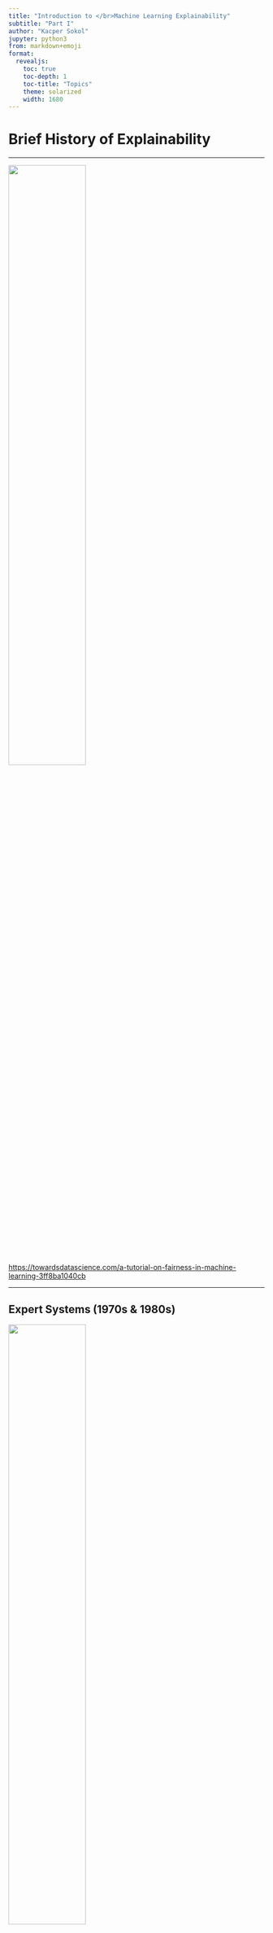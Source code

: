 ```yaml
---
title: "Introduction to </br>Machine Learning Explainability"
subtitle: "Part I"
author: "Kacper Sokol"
jupyter: python3
from: markdown+emoji
format:
  revealjs: 
    toc: true
    toc-depth: 1
    toc-title: "Topics"
    theme: solarized
    width: 1680
---
```


# Brief History of Explainability

---

![](../../../assets/images/figures/fairness_trend.jpeg){fig-alt="Interest in ML fairness" width=55% fig-align="center"}

::: aside
<https://towardsdatascience.com/a-tutorial-on-fairness-in-machine-learning-3ff8ba1040cb>
:::

---

## Expert Systems (1970s & 1980s)

![](../../../assets/images/figures/expert_system.svg){fig-alt="Depiction of expert systems" width=55% fig-align="center"}

## Transparent Machine Learning Models

:::: {.columns}

::: {.column width="50%"}
![](../../../assets/images/figures/transparent_models-tree.svg){fig-alt="Decision tree" width=75% fig-align="center"}
:::

::: {.column width="50%"}
![](../../../assets/images/figures/transparent_models-rule.svg){fig-alt="Rule list" width=75% fig-align="center"}
:::

::::

## Rise of the Dark Side (Deep Neural Networks)

:::: {.columns}

::: {.column width="50%"}
![](../../../assets/images/figures/deep_neural_network.svg){fig-alt="Deep neural network" width=75% fig-align="center"}
:::

::: {.column width="50%"}
- No need to engineer features (by hand)
- High predictive power
- Black-box modelling
:::

::::

## DARPA's XAI Concept

![](../../../assets/images/figures/xai-figure2-inline-graphic.png){fig-alt="DARPA's XAI concept" width=50% fig-align="center"}

::: aside
<https://www.darpa.mil/program/explainable-artificial-intelligence>
:::

# Why We Need Explainability

## Benefits

:::: {.columns}

::: {.column width="50%"}
- Trustworthiness

  > No silly mistakes
- Fairness

  > Does not discriminate
:::

::: {.column width="50%"}
- New knowledge

  > Aids in scientific discovery
- Legislation

  > Does not break the law

  * EU's General Data Protection Regulation
  * California Consumer Privacy Act
:::

::::

## Stakeholders

![](../../../assets/images/figures/stakeholders.jpg){fig-alt="XAI stakeholders" width=55% fig-align="center"}

::: aside
Belle and Papantonis, 2021. Principles and Practice of Explainable Machine Learning
:::

# Example of Explainability

---

$$
f(\mathbf{x}) = 0.2 \;\; + \;\; 0.25 \times x_1 \;\; + \;\; 0.7 \times x_4 \;\; - \;\; 0.2 \times x_5 \;\; - \;\; 0.9 \times x_7
$$
</br>
$$
\mathbf{x} = (0.4, \ldots, 1, \frac{1}{2}, \ldots \frac{1}{3})
$$

. . .

</br>

$$
f(\mathbf{x}) = 0.2 \;\; \underbrace{+0.1}_{x_1} \;\; \underbrace{+0.7}_{x_4} \;\; \underbrace{-0.1}_{x_5} \;\; \underbrace{-0.3}_{x_7} \;\; = \;\; 0.6
$$

---

```python
#| echo: false
#| fig-align: center

import numpy as np
import matplotlib.pyplot as plt
plt.style.use('seaborn')

colour_positive = '#FF0D57'  # 255, 13, 87   # g
colour_negative = '#1E88E5'  # 30, 136, 229  # r

middle = .2
names = ['$x_{}$'.format(i) for i in range(9)]
values = [0, 0.1, 0, 0, 0.7, -0.1, 0, -0.3, 0]
colours = [colour_negative if i < 0 else colour_positive
           for i in values]
prediction = sum(values) + middle

################

bar_explanation = plt.figure(figsize=(8, 6), dpi=100)
bar_explanation.patch.set_alpha(0)

# Filter
names_ = [names[i] for i, v in enumerate(values) if v]
values_ = [v for v in values if v]
colours_ = [colours[i] for i, v in enumerate(values) if v]

# Order
_ordering = np.argsort(np.abs(values_))

names_ = np.flip(np.asarray(names_)[_ordering]).tolist()
values_ = np.flip(np.asarray(values_)[_ordering]).tolist()
colours_ = np.flip(np.asarray(colours_)[_ordering]).tolist()

# Plot
plt.barh(names_[::-1],
         values_[::-1],
         color=colours_[::-1],
         height=.9)

for i, v in enumerate(values_[::-1]):
    v_s = f'+{v:.1f}' if v > 0 else f'{v:.1f}'.replace('−', '-')
    s = v + 0.02 if v > 0 else .02
    c = colour_negative if v < 0 else colour_positive
    plt.text(s, i - .06, v_s, color=c, fontweight='bold', fontsize=18)

plt.tight_layout()
left_, right_ = plt.xlim()
plt.xlim((left_, 1.10*right_))

plt.tick_params(axis='x', labelsize=18)
plt.tick_params(axis='y', labelsize=18)

ax = bar_explanation.axes[0]
x_ticks = [item.get_text() for item in ax.get_xticklabels()]
x_ticks_ = []
for i in x_ticks:
  if not i:
    x_ticks_.append(i)
    continue

  i_float = float(i.replace('−', '-'))
  if i_float < 0:
    x_ticks_.append(i)
  elif i_float == 0:
    x_ticks_.append(middle)
  else:
    x_ticks_.append(f'+{i}')
ax.set_xticklabels(x_ticks_)

plt.text(.5, 0.1, f'$f(\mathbf{{x}})={prediction}$', color='k', fontsize=24)
plt.show()

# bar_explanation
```

---

![](../../../assets/images/figures/force-plot-x.svg){fig-alt="Force plot explanation" width=100% fig-align="center"}

<!-- Landmark Literature -->
# Important Developments

## Where Is the Human? (circa 2017)

![](../../../assets/images/figures/explanation.png){fig-alt="Insights from social sciences" width=27% fig-align="center"}
![](../../../assets/images/figures/explanation-x.png){fig-alt="Insights from social sciences" width=65% fig-align="center"}

::: aside
Miller, 2019. Explanation in artificial intelligence: Insights from the social sciences
:::

---

### Humans and Explanations

- Human-centred perspective on explainability
- Infusion of explainability insights from social sciences
  * Interactive dialogue (bi-directional explanatory process)
  * Contrastive statements (e.g., counterfactual explanations)

## Exploding Complexity (2019)

![](../../../assets/images/figures/stop.png){fig-alt="Ante-hoc explainability" width=32% fig-align="center"}
![](../../../assets/images/figures/stop-x.png){fig-alt="Ante-hoc explainability" width=55% fig-align="center"}

::: aside
Rudin, 2019. Stop explaining black box machine learning models for high stakes decisions and use interpretable models instead
:::

---

### Ante-hoc vs. Post-hoc

![](../../../assets/images/figures/explainability-vs-performance.svg){fig-alt="Ante-hoc vs. post-hoc explainability" width=25% fig-align="center"}

---

:::: {.columns}

::: {.column width="50%"}
### Black Box + Post-hoc Explainer

1. Chose a well-performing black-box model
2. Use explainer that is
    * *post-hoc* (can be retrofitted into pre-existing predictors)
    * and possibly *model-agnostic* (works with any black box)
:::

::: {.column width="50%"}
<!-- https://www.kindpng.com/imgv/hTbmhJ_silver-bullet-image-png-transparent-png/ -->
![](../../../assets/images/figures/bullet.png){fig-alt="Silver bullet" width=90% fig-align="center"}
:::

::::

---

:::: {.columns}

::: {.column width="50%"}
### Caveat: The No Free Lunch Theorem
![](../../../assets/images/figures/lunch.jpeg){fig-alt="Silver bullet" width=80% fig-align="center"}
:::

::: {.column width="50%"}
### Post-hoc explainers have poor fidelity

- Explainability needs a **process** similar to *KDD*, *CRISP-DM* or *BigData*  
  ![](../../../assets/images/figures/proc.png){fig-alt="Data process" width=40% fig-align="center"}
- Focus on engineering **informative features** and **inherently transparent models**

. . .

> **It requires effort**
:::

::::

## XAI process
![](../../../assets/images/figures/xai-process.png){fig-alt="XAI process" width=7% style="vertical-align:top; float:right;"}
A **generic** eXplainable Artificial Intelligence process is *beyond our reach* at the moment

- **XAI Taxonomy** spanning social and technical desiderata:\
  &bull; Functional &bull; Operational &bull; Usability &bull; Safety &bull; Validation &bull;\
  <span style="font-size: 18px;">(*Sokol and Flach, 2020. Explainability Fact Sheets: A Framework for Systematic Assessment of Explainable Approaches*)</span>

- **Framework** for black-box explainers\
  <span style="font-size: 18px;">(*Henin and Le Métayer, 2019. Towards a generic framework for black-box explanations of algorithmic decision systems*)</span></br>
  ![](../../../assets/images/figures/framework.png){fig-alt="XAI process" width=65% fig-align="center"}

<!--
## Beyond a Singular Explanation

- LIMEtree: Multi-class explainability
-->

# Taxonomy of Explainable AI

**(Explainability Fact Sheets)**

---

*Social* and *technical* explainability desiderata spanning five dimensions

1. **functional** -- algorithmic requirements
3. **usability** -- user-centred properties
2. **operational** -- deployment setting
4. **safety** -- robustness and security <!-- of the method -->
5. **validation** -- evaluation, verification and validation <!-- of the method -->

::: aside
Sokol and Flach, 2020. Explainability Fact Sheets: A Framework for Systematic Assessment of Explainable Approaches
:::

---

:::: {.columns}

::: {.column width="50%"}
:busts_in_silhouette: &nbsp; *Audience*

- :woman_scientist: &nbsp; Researchers (*creators*)
- :man_technologist: &nbsp; Practitioners (*users*):  
  engineers & data scientists
- :female_detective: &nbsp; Compliance Personnel (*evaluators*):  
  policymakers & auditors
:::

::: {.column width="50%"}
:gear:️ &nbsp; *Operationalisation*

- Work Sheets:  
  design & development
- Fact Sheets:  
  assessment & comparison <!-- assessment -->
- Checklist:  
  inspection, compliance, impact & certification
:::

::::

---

:toolbox: &nbsp; *Applicability*

- Explainability Approaches (*theory*)
- Algorithms (*design*)
- Implementations (*code*)

## Running Example: Counterfactual Explanations

:::: {.columns}

::: {.column width="50%"}
> Had you been **10 years younger**,
> your loan application would be **accepted**.
:::

::: {.column width="45%"}
![](../../../assets/images/figures/img_cf.svg){fig-alt="Example of an image counterfactual explanation" width=100% fig-align="center"}
:::

::::

<!--
## (F) Functional Requirements
-->

## (F) Functional Requirements

:::: {.columns}

::: {.column width="50%"}
- **F1** Problem Supervision Level
- **F2** Problem Type
- **F3** Explanation Target
- **F4** Explanation Breadth/Scope
- **F5** Computational Complexity
:::

::: {.column width="50%"}
- **F6** Applicable Model Class
- **F7** Relation to the Predictive System
- **F8** Compatible Feature Types
- **F9** Caveats and Assumptions
:::

::::

## {.smaller}

<table>
<tr>
<td style="vertical-align: text-top;">

**F1** Problem Supervision Level

</td>
<td>

- unsupervised
- semi-supervised
- supervised
- reinforcement

</td>
</tr>
<tr>
<td>

**F2** Problem Type

</td>
<td>

- classification
  - probabilistic / non-probabilistic
  - binary / multi-class
  - multi-label
- regression
- clustering

</td>
</tr>
</table>

## {.smaller}

<table style="text-align: left;">
<tr>
<td>

**F6** Applicable Model Class

</td>
<td>

- model-agnostic
- model class-specific
- model-specific

</td>
</tr>
<tr>
<td>

**F7** Relation to the Predictive System

</td>
<td>

- **ante-hoc** (based on endogenous information)
- post-hoc (based on exogenous information)

</td>
</tr>
</table>

## {.smaller}

<table style="text-align: left;">
<tr>
<td>

**F5** Computational Complexity

</td>
<td>

- off-line explanations
- real-time explanations

</td>
</tr>
<tr>
<td>

**F8** Compatible Feature Types

</td>
<td>

- numerical
- categorical (one-hot encoding)

</td>
</tr>
<tr>
<td>

**F9** Caveats and Assumptions

</td>
<td>

- any underlying assumptions, e.g., black box linearity

</td>
</tr>
</table>

## {.smaller}


<table style="text-align: left;">
<tr>
<td>

**F3** Explanation Target

</td>
<td>

- data (both raw data and features)
- models
- **predictions**

</td>
</tr>
<tr>
<td>

**F4** Explanation Breadth/Scope

</td>
<td>

- **local** – data point / prediction
- cohort – subgroup / subspace
- global

</td>
</tr>
</table>

<!--
## (U) Usability Requirements
-->

## (U) Usability Requirements

:::: {.columns}

::: {.column width="50%"}
- **U1** Soundness
- **U2** Completeness
- **U3** Contextfullness
- **U4** Interactiveness
- **U5** Actionability
- **U6** Chronology
:::

::: {.column width="50%"}
- **U7** Coherence
- **U8** Novelty
- **U9** Complexity
- **U10** Personalisation
- **U11** Parsimony
:::

::::

## {.smaller}

<table style="text-align: left;">
<tr>
<td>

**U1** Soundness

</td>
<td>

How truthful it is with respect to the black box?

</td>
<td>

(&#10004;)

</td>
</tr>
<tr>
<td>

**U2** Completeness

</td>
<td>

How well does it generalise?

</td>
<td>

(&#10007;)

</td>
</tr>
<tr>
<td>

**U3** Contextfullness

</td>
<td>

"It only holds for people older than 25."

</td>
<td>

</td>
</tr>
<tr>
<td>

**U11** Parsimony

</td>
<td>

How short is it?

</td>
<td>

(&#10004;)

</td>
</tr>
</table>

## {.smaller}

<table style="text-align: left;">
<tr>
<td>

**U6** Chronology

</td>
<td>

More recent events first.

</td>
</tr>
<tr>
<td>

**U7** Coherence

</td>
<td>

Comply with the natural laws (mental model).

</td>
</tr>
<tr>
<td>

**U8** Novelty

</td>
<td>

Avoid stating obvious / being a truism.

</td>
<td>

</td>
</tr>
<tr>
<td>

**U9** Complexity

</td>
<td>

Appropriate for the audience.

</td>
</tr>
</table>

## {.smaller}

<table style="text-align: left;">
<tr>
<td>

**U5** Actionability

</td>
<td>

Actionable foil.

</td>
<td>

(&#10004;)

</td>
</tr>
<tr>
<td>

**U4** Interactiveness

</td>
<td>

User-defined foil.

</td>
<td>

(&#10004;)

</td>
</tr>
<tr>
<td>

**U10** Personalisation

</td>
<td>

User-defined foil.

</td>
<td>

(&#10004;)

</td>
</tr>
</table>

<!--
## (O) Operational Requirements
-->

## (O) Operational Requirements

:::: {.columns}

::: {.column width="50%"}
- **O1** Explanation Family
- **O2** Explanatory Medium
- **O3** System Interaction
- **O4** Explanation Domain
- **O5** Data and Model Transparency
:::

::: {.column width="50%"}
- **O6** Explanation Audience
- **O7** Function of the Explanation
- **O8** Causality vs. Actionability
- **O9** Trust vs. Performance
- **O10** Provenance
:::

::::

## {.smaller}

<table style="text-align: left;">
<tr>
<td>

**O1** Explanation Family

</td>
<td>

- associations between antecedent and consequent
- **contrasts and differences**
- causal mechanisms

</td>
</tr>
<tr>
<td>

**O2** Explanatory Medium

</td>
<td>

- (statistical / numerical) summarisation
- **visualisation**
- **textualisation**
- formal argumentation

</td>
</tr>
<tr>
<td>

**O3** System Interaction

</td>
<td>

- **static** – one-directional
- **interactive** – bi-directional

</td>
</tr>
</table>

## {.smaller}

<table style="text-align: left;">
<tr>
<td>

**O4** Explanation Domain

</td>
<td>

- **original domain** (exemplars, model parameters)
- **transformed domain** (interpretable representation)

</td>
</tr>
<tr>
<td>

**O5** Data and Model Transparency

</td>
<td>

- **transparent/opaque data**
- transparent/opaque model

</td>
</tr>
<tr>
<td>

**O6** Explanation Audience

</td>
<td>

- **domain experts**
- **lay audience**

</td>
</tr>
</table>

## {.smaller}

<table style="text-align: left;">
<tr>
<td>

**O7** Function of the Explanation

</td>
<td>

- **interpretability**
- **fairness** (disparate impact)
- **accountability** (model robustness / adversarial examples)

</td>
</tr>
<tr>
<td>

**O8** Causality vs. Actionability

</td>
<td>

- **look like causal insights but aren't**

</td>
</tr>
<tr>
<td>

**O9** Trust and Performance

</td>
<td>

- **truthful** to the black-box (perfect fidelity)
- predictive performance is **not affected**

</td>
</tr>
</table>

## {.smaller}

<table style="text-align: left;">
<tr>
<td>

**O10** Provenance

</td>
<td>

- **predictive model**
- data set
- predictive model and data set (explainability trace)

</td>
</tr>
</table>

<!--
## (S) Safety Requirements
-->

## (S) Safety Requirements

- **S1** Information Leakage
- **S2** Explanation Misuse
- **S3** Explanation Invariance
- **S4** Explanation Quality

## {.smaller}

<table style="text-align: left;">
<tr>
<td>

**S1** Information Leakage

</td>
<td>

Contrastive explanation **leak** precise values.

</td>
</tr>
<tr>
<td>

**S2** Explanation Misuse

</td>
<td>

Can be used to **reverse-engineer** the black box.

</td>
</tr>
<tr>
<td>

**S3** Explanation Invariance

</td>
<td>

Does it always output the same explanation (stochasticity / stability)?

</td>
</tr>
<tr>
<td>

**S4** Explanation Quality

</td>
<td>

Is it from the data distribution? </br>
How far from a decision boundary (confidence)?

</td>
</tr>
</table>

<!--
## (V) Validation Requirements
-->

## (V) Validation Requirements

- **V1** User Studies
- **V2** Synthetic Experiments

## {.smaller}

<table>
<tr>
<td>

**V1** User Studies

</td>
<td rowspan="2">

- Technical correctness
- Human biases
- Unfounded generalisation
- Usefulness

</td>
</tr>
<tr>
<td>

**V2** Synthetic Experiments

</td>
</tr>
</table>

## Examples

---

### :woman_scientist: &nbsp; Researcher's &nbsp; :tophat:

- :mag: only works with predictive models that **output numbers** (**F2** *Problem Type*)
  - Is :mag: intended for regressors?
  - Can :mag: be used with probabilistic classifiers?

---

- :mag: only works with **numerical features** (**F8** *Compatible Feature Types*)
  - If data have categorical features, is applying one-hot encoding suitable?

<!--
### :woman_scientist: &nbsp; Researcher's &nbsp; :tophat:
-->

---

- :mag: is **model agnostic** (**F6** *Applicable Model Class*)
  - Can :mag: be used with any predictive model?

<!--
- :mag: is **post-hoc** (**F7** *Relation to the Predictive System*)
  - Can :mag: be retro-fitted?
-->

---

- :mag: has nice **theoretical properties** (**F9** *Caveats and Assumptions*)

  > The explanation is always **[insert your favourite claim here]**.

  - This claim may not hold for **every black-box** model (model agnostic explainer)
  - The implementation **does not adhere** to the claim

---

### :man_technologist: &nbsp; Engineer's &nbsp; :tophat:

- :mag: explains **song recommendations** (**O7** *Function of the Explanation*)
- :mag: explains how users' **listening habits** and **interactions** with the service influence the recommendations (**O10** *Provenance* & **U5** *Actionability*)

---

- How does :mag: scale? (**F5** *Computational Complexity*)
  - Required to serve explanations in **real time**
  - Will the computational complexity of the algorithm introduce any **lags**?

<!--
### :man_technologist: &nbsp; Engineer's &nbsp; :tophat:
-->

---

- **Music listeners** are the recipients of the explanations (**O6** *Explanation Audience*)
  - They are not expected to have any ML experience or background (**U9** *Complexity*)
- They should be familiar with **general music concepts** (genre, pace, etc.) to appreciate the explanations (**O4** *Explanation Domain*)

---

- The explanations will be delivered as **snippets of text** (**O2** *Explanatory Medium*)
- They will include a single **piece of information** (**U11** *Parsimony*)
- They are **one-directional** communication (**O3** *System Interaction* & **U4** *Interactiveness*)

---

### :female_detective: &nbsp; Auditor's &nbsp; :tophat:

- Are the explanations **sound** (**U1**) and **complete** (**U2**)?
  - Do they agree with the predictive model?
  - Are they coherent with the overall behaviour of the model?
- Are the explanations placed in a **context**? (**U3** *Contextfullness*)
  - "This explanation only applies to songs of this particular band."

---

- Will I get the **same explanation** tomorrow? (**S3** *Explanation Invariance*)
  - Confidence of the predictive model
  - Random effects within the :mag: algorithm

<!--
### :female_detective: &nbsp; Auditor's &nbsp; :tophat:
-->

---

- Does the explainer **leak any sensitive information**? (**S1** *Information Leakage*)
  - &rarr;*explanation*&larr;  
    "Had you been older than 30, your loan application would have been approved."
  - &rarr;*context*&larr;  
    "This age threshold applies to people whose annual income is upwards of £25,000."
- Why don't I **"round up"** my income the next time? (**S2** *Explanation Misuse*)

---

- Was :mag: **validated** for the problem class that it is being deployed on? (**V2** *Synthetic Validation*)
- Does :mag: **improve users' understanding**? (**V1** *User Studies*)

## LIME Explainability Fact Sheet

![](../../../assets/images/figures/lime_fact-sheet.png){fig-alt="LIME explainability fact sheet" width=75% fig-align="center"}

## Challenges

- The desiderata list is neither **exhaustive** nor **prescriptive**
- Some properties are **incompatible** or **competing** – choose wisely and justify your choices
  - Should I focus more on property F42 or F44?
  - For O13, should I go for X or Y?
- Other properties cannot be answered **uniquely**
  - E.g., coherence with the user’s mental model
- The taxonomy **does not define explainability**

# What Is Explainability?

**(You know it when you see it!)**

## Lack of a universally accepted definition
<!-- **Explainability lacks a universally accepted definition** -->

* **Simulatability**  
  (*Lipton, 2018. The mythos of model interpretability*)
* **The Chinese Room Theorem**  
  (*Searle, 1980. Minds, brains, and programs*)
* **Mental Models**  
  (*Kulesza et al., 2013. Too much, too little, or just right? Ways explanations impact end users' mental models*)
  - **Functional** – operationalisation without understanding
  - **Structural** – appreciation of the underlying mechanism

## Defining explainability

$$
\texttt{Explainability} \; =
$$
$$
\underbrace{ \texttt{Reasoning} \left( \texttt{Transparency} \; | \; \texttt{Background Knowledge} \right)}_{\textit{understanding}}
$$

* *Transparency* – **insight** (of arbitrary complexity) into operation of a system
* *Background Knowledge* – implicit or explicit **exogenous information**
* *Reasoning* – **algorithmic** or **mental processing** of information

::: aside
Sokol and Flach, 2021. Explainability Is in the Mind of the Beholder: Establishing the Foundations of Explainable Artificial Intelligence
:::

---

> Explainability &rarr; **explainee** walking away with **understanding**

## Understanding, explainability & transparency
<!-- **Explainability is not a binary property; it is a continuous spectrum.** -->

</br>

A **continuous spectrum** rather than a binary property

</br>

![](../../../assets/images/figures/blackboxiness.svg){width=75% fig-alt="Shades of black-boxiness"}

# Evaluating Explainability

## Automated Decision-making
<!-- **Automated Decision-making** -->

</br>

![](../../../assets/images/figures/val-automated-decisions.svg){width=75% fig-alt="Automated decision-making workflow"}

## Naïve view

</br>

![](../../../assets/images/figures/val-current.svg){width=75% fig-alt="Current validation"}

## Evaluation Tiers

| | Humans | Task |
|-|--------|------|
| Application-grounded Evaluation | Real Humans | Real Tasks |
| Human-grounded Evaluation | Real Humans | Simple Tasks |
| Functionally-grounded Evaluation | No Real Humans | Proxy Tasks |

::: aside
Kim and Doshi-Velez, 2017. Towards A Rigorous Science of Interpretable Machine Learning
:::

## Explanatory insight & presentation medium

</br>

![](../../../assets/images/figures/val-proposed1.svg){width=50% fig-align="center" fig-alt="Proposed validation 1"}

## Phenomenon & explanation

</br>

![](../../../assets/images/figures/val-proposed2.svg){width=25% fig-align="center" fig-alt="Proposed validation 2"}

# Take-home Messages

---

<!-- properties must be considered on a case-by-case basis -->

> Each (real-life) explainability scenario is **unique** and requires a **bespoke solution**

---

> Explainers are **socio-technical** constructs, hence we should strive for **seamless integration with humans** as well as **technical correctness and soundness**

---

![](../../../assets/images/figures/elephant.svg){width=55% fig-align="center" fig-alt="The Blind Men and the Elephant"}

::: aside
(The Blind Men and the Elephant)
:::

# Useful Resources

## :book: &nbsp; Books

- [Survey of machine learning interpretability][iml]
  in form of an online book
- Overview of [explanatory model analysis][ema] published as
  an online book
- [Hands-on machine learning explainability][xml] online book
  (*URL to follow*)

<!-- books -->
[iml]: https://christophm.github.io/interpretable-ml-book/
[ema]: https://ema.drwhy.ai/
[xml]: #usefulresources

## :memo: &nbsp; Papers

- General introduction to [interpretability][beholder]
- Introduction to [human-centred explainability][miller]
- Critique of [post-hoc explainability][rudin]
- Survey of [interpretability techniques][guidotti]
- [Taxonomy of explainability approaches][taxonomy]

<!-- papers -->
[beholder]: https://arxiv.org/abs/2112.14466
[taxonomy]: https://arxiv.org/abs/1912.05100
[miller]: https://arxiv.org/abs/1706.07269
[rudin]: https://www.nature.com/articles/s42256-019-0048-x
[guidotti]: https://arxiv.org/abs/1802.01933

## :minidisc: &nbsp; Software

- LIME ([Python][lime-py], [R][lime-r])
- SHAP ([Python][shap-py], [R][shap-r])
- Microsoft's [Interpret][interpret]
- Oracle's [Skater][skater]
- IBM's [Explainability 360][ex360]
- [FAT Forensics][fatf]

<!-- software -->
[lime-py]: https://lime-ml.readthedocs.io/en/latest/
[lime-r]: https://cran.r-project.org/web/packages/lime/vignettes/Understanding_lime.html
[shap-py]: https://shap.readthedocs.io/en/latest/
[shap-r]: https://cran.r-project.org/web/packages/shapr/vignettes/understanding_shapr.html
[interpret]: https://interpret.ml/docs/getting-started
[skater]: https://oracle.github.io/Skater/overview.html
[ex360]: https://aix360.readthedocs.io/en/latest/
[fatf]: https://fat-forensics.org/

---

&nbsp;
